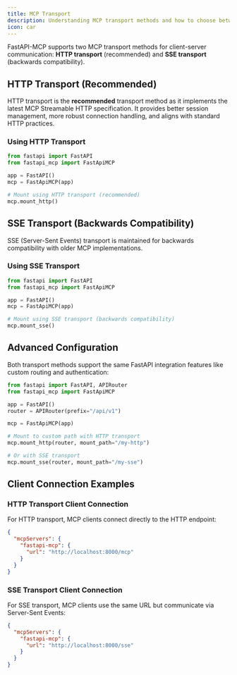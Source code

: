 ```yaml
---
title: MCP Transport
description: Understanding MCP transport methods and how to choose between them
icon: car
---
```


FastAPI-MCP supports two MCP transport methods for client-server communication: **HTTP transport** (recommended) and **SSE transport** (backwards compatibility).

## HTTP Transport (Recommended)

HTTP transport is the **recommended** transport method as it implements the latest MCP Streamable HTTP specification. It provides better session management, more robust connection handling, and aligns with standard HTTP practices.

### Using HTTP Transport

```python {7}
from fastapi import FastAPI
from fastapi_mcp import FastApiMCP

app = FastAPI()
mcp = FastApiMCP(app)

# Mount using HTTP transport (recommended)
mcp.mount_http()
```

## SSE Transport (Backwards Compatibility)

SSE (Server-Sent Events) transport is maintained for backwards compatibility with older MCP implementations.

### Using SSE Transport

```python {7}
from fastapi import FastAPI
from fastapi_mcp import FastApiMCP

app = FastAPI()
mcp = FastApiMCP(app)

# Mount using SSE transport (backwards compatibility)
mcp.mount_sse()
```

## Advanced Configuration

Both transport methods support the same FastAPI integration features like custom routing and authentication:

```python
from fastapi import FastAPI, APIRouter
from fastapi_mcp import FastApiMCP

app = FastAPI()
router = APIRouter(prefix="/api/v1")

mcp = FastApiMCP(app)

# Mount to custom path with HTTP transport
mcp.mount_http(router, mount_path="/my-http")

# Or with SSE transport
mcp.mount_sse(router, mount_path="/my-sse")
```

## Client Connection Examples

### HTTP Transport Client Connection

For HTTP transport, MCP clients connect directly to the HTTP endpoint:

```json
{
  "mcpServers": {
    "fastapi-mcp": {
      "url": "http://localhost:8000/mcp"
    }
  }
}
```

### SSE Transport Client Connection

For SSE transport, MCP clients use the same URL but communicate via Server-Sent Events:

```json
{
  "mcpServers": {
    "fastapi-mcp": {
      "url": "http://localhost:8000/sse"
    }
  }
}
```
